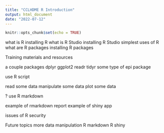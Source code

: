 ```yaml
---
title: "CCLHDME R Introduction"
output: html_document
date: "2022-07-12"
---
```


```r
knitr::opts_chunk$set(echo = TRUE)
```

what is R
installing R
what is R Studio
installing R Studio
simplest uses of R
what are R packages
installing R packages


Training materials and resources


a couple packages
dplyr
ggplot2
readr
tidyr
some type of epi package

use R script

read some data
manipulate some data
plot some data

? use R markdown





example of rmarkdown report
example of shiny app


issues of R security


Future topics
more data manipulation
R markdown
R shiny





